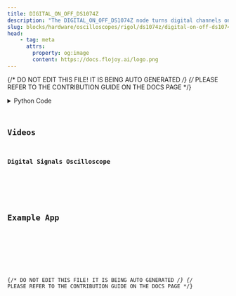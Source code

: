 ```yaml
---
title: DIGITAL_ON_OFF_DS1074Z
description: "The DIGITAL_ON_OFF_DS1074Z node turns digital channels on or off for the DS1074Z."
slug: blocks/hardware/oscilloscopes/rigol/ds1074z/digital-on-off-ds1074z
head:
    - tag: meta
      attrs:
        property: og:image
        content: https://docs.flojoy.ai/logo.png
---
```


{/* DO NOT EDIT THIS FILE! IT IS BEING AUTO GENERATED */}
{/* PLEASE REFER TO THE CONTRIBUTION GUIDE ON THE DOCS PAGE */}


<DownloadStudioBanner />
<PythonDocsDisplay docstring={block_data["docstring"]} />
<details>
<summary>Python Code</summary>



<Code code={pythonCode} lang="py" wrap theme="dracula" />

[Find this Flojoy Block on GitHub](https://github.com/flojoy-ai/blocks/blob/main/blocks/HARDWARE/OSCILLOSCOPES/RIGOL/DS1074Z/DIGITAL_ON_OFF_DS1074Z/DIGITAL_ON_OFF_DS1074Z.py)

</details>

## Videos


### Digital Signals Oscilloscope

<div className="not-content">
<YouTube id="https://www.youtube.com/watch?v=0KqU-XWji9k" />
</div>

## Example App


<GetHelpWidget />


<AppDisplay app={app} blockName="DIGITAL_ON_OFF_DS1074Z" client:visible />


<Example />

{/* DO NOT EDIT THIS FILE! IT IS BEING AUTO GENERATED */}
{/* PLEASE REFER TO THE CONTRIBUTION GUIDE ON THE DOCS PAGE */}
